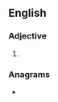 {{also|Stücke}}
==English==

===Adjective===
{{head|en|adjective}}

# {{obsolete spelling of|en|stuck}}

===Anagrams===
* {{anagrams|en|a=cekstu|sucket}}